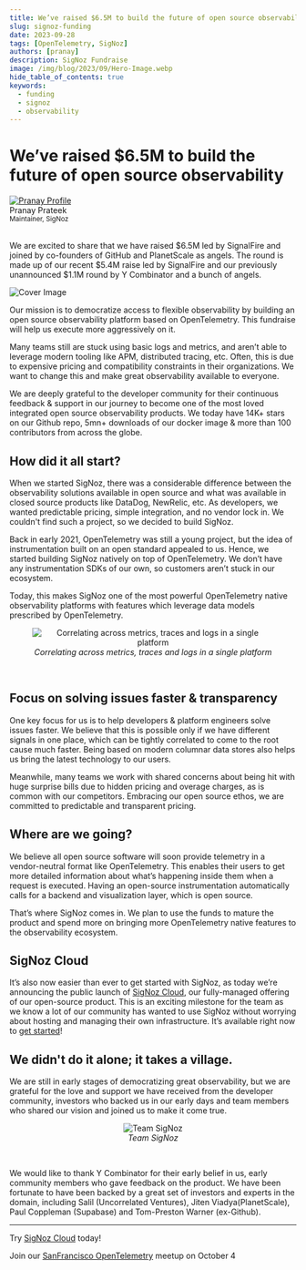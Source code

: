 ```yaml
---
title: We’ve raised $6.5M to build the future of open source observability
slug: signoz-funding
date: 2023-09-28
tags: [OpenTelemetry, SigNoz]
authors: [pranay]
description: SigNoz Fundraise
image: /img/blog/2023/09/Hero-Image.webp
hide_table_of_contents: true
keywords:
  - funding
  - signoz
  - observability
---
```


<head>
  <link rel="canonical" href="https://signoz.io/newsroom/signoz-funding/"/>
   <meta property="og:image" content="https://signoz.io/img/blog/2023/09/Hero-Image.webp"/>
  <meta name ="twitter:image" content="https://signoz.io/img/blog/2023/09/A-Twitter-HeroImage.webp"/>
</head>

<div className='announcementContainer'>

# We’ve raised $6.5M to build the future of open source observability

<div class="avatar">
  <a
    class="avatar__photo-link avatar__photo avatar__photo--lg"
    href="https://twitter.com/pranay01">
    <img
      alt="Pranay Profile"
      src="/img/authors/pranay_profile_pic.webp" />
  </a>
  <div class="avatar__intro">
    <div class="avatar__name">Pranay Prateek</div>
    <small class="avatar__subtitle">
      Maintainer, SigNoz
    </small>
  </div>
</div>

<br />

We are excited to share that we have raised $6.5M led by SignalFire and joined by co-founders of GitHub and PlanetScale as angels. The round is made up of our recent $5.4M raise led by SignalFire and our previously unannounced $1.1M round by Y Combinator and a bunch of angels.

![Cover Image](/img/blog/2023/09/Hero-Image.webp)

Our mission is to democratize access to flexible observability by building an open source observability platform based on OpenTelemetry. This fundraise will help us execute more aggressively on it.

Many teams still are stuck using basic logs and metrics, and aren’t able to leverage modern tooling like APM, distributed tracing, etc. Often, this is due to expensive pricing and compatibility constraints in their organizations. We want to change this and make great observability available to everyone.

We are deeply grateful to the developer community for their continuous feedback & support in our journey to become one of the most loved integrated open source observability products. We today have 14K+ stars on our Github repo, 5mn+ downloads of our docker image & more than 100 contributors from across the globe.

## How did it all start?

When we started SigNoz, there was a considerable difference between the observability solutions available in open source and what was available in closed source products like DataDog, NewRelic, etc. As developers, we wanted predictable pricing, simple integration, and no vendor lock in. We couldn't find such a project, so we decided to build SigNoz.

Back in early 2021, OpenTelemetry was still a young project, but the idea of instrumentation built on an open standard appealed to us. Hence, we started building SigNoz natively on top of OpenTelemetry. We don’t have any instrumentation SDKs of our own, so customers aren’t stuck in our ecosystem.

Today, this makes SigNoz one of the most powerful OpenTelemetry native observability platforms with features which leverage data models prescribed by OpenTelemetry.

<figure data-zoomable align='center'>
    <img src="/img/blog/2023/09/Product-Image.webp" alt="Correlating across metrics, traces and logs in a single platform"/>
    <figcaption><i>Correlating across metrics, traces and logs in a single platform</i></figcaption>
</figure>

<br />

## Focus on solving issues faster & transparency

One key focus for us is to help developers & platform engineers solve issues faster. We believe that this is possible only if we have different signals in one place, which can be tightly correlated to come to the root cause much faster. Being based on modern columnar data stores also helps us bring the latest technology to our users.

Meanwhile, many teams we work with shared concerns about being hit with huge surprise bills due to hidden pricing and overage charges, as is common with our competitors. Embracing our open source ethos, we are committed to predictable and transparent pricing.

## Where are we going?

We believe all open source software will soon provide telemetry in a vendor-neutral format like OpenTelemetry. This enables their users to get more detailed information about what’s happening inside them when a request is executed. Having an open-source instrumentation automatically calls for a backend and visualization layer, which is open source.

That’s where SigNoz comes in. We plan to use the funds to mature the product and spend more on bringing more OpenTelemetry native features to the observability ecosystem.

## SigNoz Cloud

It’s also now easier than ever to get started with SigNoz, as today we’re announcing the public launch of [SigNoz Cloud](https://signoz.io/teams), our fully-managed offering of our open-source product. This is an exciting milestone for the team as we know a lot of our community has wanted to use SigNoz without worrying about hosting and managing their own infrastructure. It’s available right now to [get started](https://signoz.io/teams)!

## We didn't do it alone; it takes a village.

We are still in early stages of democratizing great observability, but we are grateful for the love and support we have received from the developer community, investors who backed us in our early days and team members who shared our vision and joined us to make it come true.

<figure data-zoomable align='center'>
    <img src="/img/blog/2023/09/Team-Photo.webp" alt="Team SigNoz"/>
    <figcaption><i>Team SigNoz</i></figcaption>
</figure>

<br />

We would like to thank Y Combinator for their early belief in us, early community members who gave feedback on the product. We have been fortunate to have been backed by a great set of investors and experts in the domain, including Salil (Uncorrelated Ventures), Jiten Viadya(PlanetScale), Paul Coppleman (Supabase) and Tom-Preston Warner (ex-Github).

---

Try [SigNoz Cloud](https://signoz.io/teams) today!

Join our [SanFrancisco OpenTelemetry](https://lu.ma/lrd71rqh) meetup on October 4

</div>
